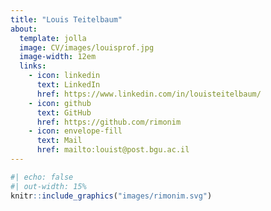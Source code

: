 ```yaml
---
title: "Louis Teitelbaum"
about:
  template: jolla
  image: CV/images/louisprof.jpg
  image-width: 12em
  links:
    - icon: linkedin
      text: LinkedIn
      href: https://www.linkedin.com/in/louisteitelbaum/
    - icon: github
      text: GitHub
      href: https://github.com/rimonim
    - icon: envelope-fill
      text: Mail
      href: mailto:louist@post.bgu.ac.il
---
```


```r
#| echo: false
#| out-width: 15%
knitr::include_graphics("images/rimonim.svg")
```
